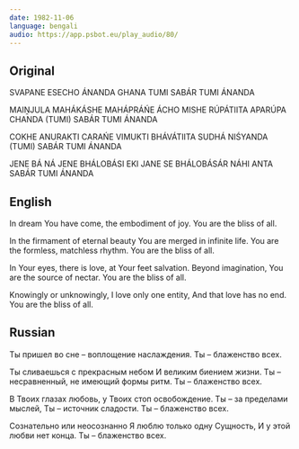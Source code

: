 ```yaml
---
date: 1982-11-06
language: bengali
audio: https://app.psbot.eu/play_audio/80/
---
```


## Original

SVAPANE ESECHO ÁNANDA GHANA TUMI
SABÁR TUMI ÁNANDA

MAIṊJULA MAHÁKÁSHE
MAHÁPRÁŃE ÁCHO MISHE
RÚPÁTIITA APARÚPA CHANDA (TUMI)
SABÁR TUMI ÁNANDA

COKHE ANURAKTI CARAŃE VIMUKTI
BHÁVÁTIITA SUDHÁ NIŚYANDA (TUMI)
SABÁR TUMI ÁNANDA

JENE BÁ NÁ JENE
BHÁLOBÁSI EKI JANE
SE BHÁLOBÁSÁR NÁHI ANTA
SABÁR TUMI ÁNANDA

## English

In dream You have come, the embodiment of joy.
You are the bliss of all.

In the firmament of eternal beauty
You are merged in infinite life.
You are the formless, matchless rhythm.
You are the bliss of all.

In Your eyes, there is love, at Your feet salvation.
Beyond imagination, You are the source of nectar.
You are the bliss of all.

Knowingly or unknowingly,
I love only one entity,
And that love has no end.
You are the bliss of all.

## Russian

Ты пришел во сне – воплощение наслаждения.
Ты – блаженство всех.

Ты сливаешься с прекрасным небом
И великим биением жизни.
Ты – несравненный, не имеющий формы ритм.
Ты – блаженство всех.

В Твоих глазах любовь, у Твоих стоп освобождение.
Ты – за пределами мыслей, Ты – источник сладости.
Ты – блаженство всех.

Сознательно или неосознанно
Я люблю только одну Сущность,
И у этой любви нет конца.
Ты – блаженство всех.
